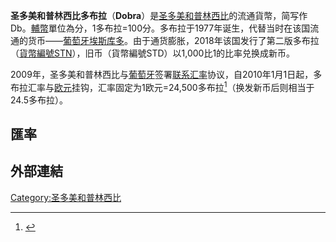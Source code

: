{{NoteTA
| G1=地名
}}

{{Infobox Currency
| currency_name_in_local = dobra são-tomense <small>{{pt icon}}</small>
| image_1 = 50000聖多美和普林西比多布拉.jpg | 
image_title_1 = 50,000 旧币dobras
| image_2 = 
| image_title_2 = 
| iso_code = STN
| using_countries = {{flag|São Tomé and Príncipe}}
| inflation_rate = 12%
| inflation_source_date = ''[https://www.cia.gov/library/publications/the-world-factbook/fields/2092.html The World Factbook]'', 2011 est.
| subunit_ratio_1 = 1/100
| subunit_name_1 = [[céntimo|cêntimo]]
| symbol = Db
| used_coins = 100, 250, 500, 1000, 2000 dobras
| used_banknotes = 5000, 10,000, 20,000, 50,000, 100,000 dobras
| issuing_authority = [[Central_Bank_of_São_Tomé_and_Príncipe|Banco Central de São Tomé e Príncipe]]
| issuing_authority_website = www.bcstp.st
}}
'''圣多美和普林西比多布拉'''（'''Dobra'''）是[[圣多美和普林西比|圣多美和普林西比]]的流通貨幣，简写作Db。[[輔幣|輔幣]]單位為分，1多布拉=100分。多布拉于1977年诞生，代替当时在该国流通的货币——[[葡萄牙埃斯库多|葡萄牙埃斯库多]]。由于通货膨胀，2018年该国发行了第二版多布拉（[[ISO_4217|貨幣編號]]STN），旧币（貨幣編號STD）以1,000比1的比率兑换成新币。

2009年，圣多美和普林西比与[[葡萄牙|葡萄牙]]签署[[联系汇率|联系汇率]]协议，自2010年1月1日起，多布拉汇率与[[欧元|欧元]]挂钩，汇率固定为1欧元=24,500多布拉<ref>{{Cite web |url=http://www.telanon.info/economia/2010/01/04/2437/1-euro-equivale-a-24500-dobras/ |title=存档副本 |accessdate=2019-07-18 |archive-date=2018-11-30 |archive-url=https://web.archive.org/web/20181130130007/https://www.telanon.info/economia/2010/01/04/2437/1-euro-equivale-a-24500-dobras/ |dead-url=no }}</ref>（换发新币后则相当于24.5多布拉）。

== 匯率 ==
{{Exchange Rate|STN}}
== 外部連結 ==
{{Standard numismatics external links
| world_coin_gallery_1_url  = St_thomas
| world_coin_gallery_1_name = Saint Thomas & Prince
| banknote_world_1_url      = saint_thomas&prince
| banknote_world_1_name     = St. Thomas & Prince
| dollarization_1_url       = st
| dollarization_1_name      = São Tomé and Príncipe
| gfd_1_url                 = S%E3o_Tom%E9_and_Principe
| gfd_1_name                = São Tomé and Príncipe
| show_gfd_excel            = Y
}}

{{Currencies of Africa}}

[[Category:圣多美和普林西比|Category:圣多美和普林西比]]